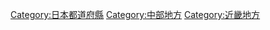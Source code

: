 {{Catnav|頁面分類|各種主題的頁面分類|按國家分類|各國行政區劃|日本行政區劃|日本都道府縣}}
{{catmore}}
{{日本行政區劃分類導航|}}
{{Commons category|Mie prefecture}}

{{DEFAULTSORT:Mie}}
[[Category:日本都道府縣|Category:日本都道府縣]]
[[Category:中部地方|Category:中部地方]]
[[Category:近畿地方|Category:近畿地方]]